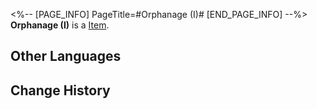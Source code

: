 <%-- [PAGE_INFO]
PageTitle=#Orphanage (I)#
[END_PAGE_INFO] --%>
{{Item Infobox
|id          = 252358
|image       = Item Orphanage (I).png{{subst:void|<!--$UPLOAD:<<SpriteOutput/Quest/PlanetFes/SwapCardPic/SwapCardPiece/2005_1.png>-<Item Orphanage (I).png>-<Item Icons>>-->}}
|type        = 
|invCategory = 
|rarity      = 5
|effect      = 
|description = Complete a Memory Card set to gain buffs.
}}
{{Description|The trailblazing memories deep in your mind will provide inspiration to the game once you recall it in full.}}
'''Orphanage (I)''' is a [[Item]].

==Other Languages==
{{Other Languages
|en   = Orphanage (I)
|zhs  = 孤儿院-Ⅰ
|zht  = 孤兒院-Ⅰ
|ja   = 孤児院-I
|ko   = 보육원-Ⅰ
|es   = Orfanato&nbsp;I
|fr   = Orphelinat (I)
|ru   = Сиротский приют I
|th   = สถานเลี้ยงเด็กกำพร้า I
|vi   = Viện Trẻ Mồ Côi-I
|de   = Waisenhaus (I)
|id   = Panti Asuhan I
|pt   = Orfanato (I)
}}

==Change History==
{{Change History|3.2}}